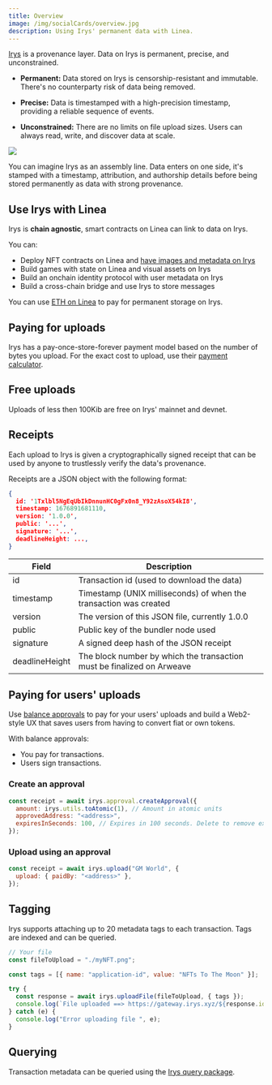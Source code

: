 ```yaml
---
title: Overview
image: /img/socialCards/overview.jpg
description: Using Irys' permanent data with Linea.
---
```


[Irys](https://docs.irys.xyz/) is a provenance layer. Data on Irys is permanent, precise, and unconstrained.

- **Permanent:** Data stored on Irys is censorship-resistant and immutable. There's
    no counterparty risk of data being removed.

- **Precise:** Data is timestamped with a high-precision timestamp, providing
    a reliable sequence of events.

- **Unconstrained:** There are no limits on file upload sizes. Users can always read, write, and
    discover data at scale.

<div class="center-container">
  <div class="img-large">
    <img
      src="/img/docs/build-on-linea/tooling/permanent-data/irys/irys-provenance-layer.gif"
    />
  </div>
</div>

You can imagine Irys as an assembly line. Data enters on one side, it's stamped with a
timestamp, attribution, and authorship details before being stored permanently as data with strong provenance.

## Use Irys with Linea

Irys is **chain agnostic**, smart contracts on Linea can link to data on Irys.

You can:

- Deploy NFT contracts on Linea and [have images and metadata on Irys](../../../guides/community/irys/irys-nfts.mdx)
- Build games with state on Linea and visual assets on Irys
- Build an onchain identity protocol with user metadata on Irys
- Build a cross-chain bridge and use Irys to store messages

You can use [ETH on Linea](https://arweave-tools.irys.xyz/overview/supported-tokens) to pay for permanent storage on Irys.

## Paying for uploads

Irys has a pay-once-store-forever payment model based on the number of bytes you upload. For the exact
cost to upload, use their [payment calculator](https://arweave-tools.irys.xyz/overview/cost-to-upload).

## Free uploads

Uploads of less then 100Kib are free on Irys' mainnet and devnet.

## Receipts

Each upload to Irys is given a cryptographically signed receipt that can be used by anyone to trustlessly
verify the data's provenance.

Receipts are a JSON object with the following format:

```json
{
  id: '1Txlbl5NgEqUbIkDnnunHC0gFx0n8_Y92zAsoX54kI8',
  timestamp: 1676891681110,
  version: '1.0.0',
  public: '...',
  signature: '...',
  deadlineHeight: ...,
}
```

| Field          | Description                                                            |
|----------------|------------------------------------------------------------------------|
| id             | Transaction id (used to download the data)                             |
| timestamp      | Timestamp (UNIX milliseconds) of when the transaction was created      |
| version        | The version of this JSON file, currently 1.0.0                         |
| public         | Public key of the bundler node used                                    |
| signature      | A signed deep hash of the JSON receipt                                 |
| deadlineHeight | The block number by which the transaction must be finalized on Arweave |

## Paying for users' uploads

Use [balance approvals](https://arweave-tools.irys.xyz/irys-sdk/balance-approvals) to pay for
your users' uploads and build a Web2-style UX that saves users from having to convert fiat or own tokens.

With balance approvals:

- You pay for transactions.
- Users sign transactions.

### Create an approval

```js
const receipt = await irys.approval.createApproval({
  amount: irys.utils.toAtomic(1), // Amount in atomic units
  approvedAddress: "<address>",
  expiresInSeconds: 100, // Expires in 100 seconds. Delete to remove expiration.
});
```

### Upload using an approval

```js
const receipt = await irys.upload("GM World", {
  upload: { paidBy: "<address>" },
});
```

## Tagging

Irys supports attaching up to 20 metadata tags to each transaction. Tags are indexed and can be queried.

```js
// Your file
const fileToUpload = "./myNFT.png";

const tags = [{ name: "application-id", value: "NFTs To The Moon" }];

try {
  const response = await irys.uploadFile(fileToUpload, { tags });
  console.log(`File uploaded ==> https://gateway.irys.xyz/${response.id}`);
} catch (e) {
  console.log("Error uploading file ", e);
}
```

## Querying

Transaction metadata can be queried using the [Irys query package](../../../tooling/permanent-data/irys/irys-query-package.mdx).
